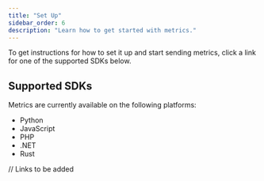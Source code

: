 ```yaml
---
title: "Set Up"
sidebar_order: 6
description: "Learn how to get started with metrics."
---
```


<Include name="feature-stage-beta-session-replay.mdx" />

To get instructions for how to set it up and start sending metrics, click a link for one of the supported SDKs below.

## Supported SDKs

Metrics are currently available on the following platforms:
- Python
- JavaScript
- PHP
- .NET
- Rust

// Links to be added

